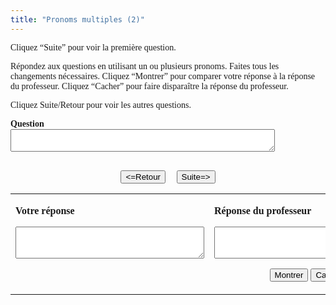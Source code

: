 ```yaml
---
title: "Pronoms multiples (2)"
---
```

<head>
  <style>
    body {
      font-family: Garamond, serif;
    }
  </style>
</head>

Cliquez “Suite” pour voir la première question.

Répondez aux questions en utilisant un ou plusieurs pronoms. Faites tous les changements nécessaires.
Cliquez “Montrer” pour comparer votre réponse à la réponse du professeur.
Cliquez “Cacher” pour faire disparaître la réponse du professeur.

Cliquez Suite/Retour pour voir les autres questions.

  <form name="qbox" action="" method="post">
    <p>
      <b>Question</b><br />
      <textarea name="q" rows="2" wrap="virtual" cols="50"></textarea>
    </p>
    <center>
      <br>
      <button onClick="begin(-1)" type="button">&lt;=Retour</button>
      &nbsp; &nbsp;
      <button onClick="begin(1)" type="button">Suite=&gt;</button>
      <br />

    </center>
  </form>

  <table width="80%" border="0" align="center">
    <tbody>
      <tr>
        <td valign="top" width="236">
          <p>
            <b>Votre réponse</b>
          </p>
          <form name="Sinput" action="" method="post">
            <p>
              <textarea name="Content" rows="3" wrap="virtual" cols="35"></textarea>
            </p>
          </form>
        </td>
        <td valign="top" width="308">
          <p>
            <b>Réponse du professeur</b>
          </p>
          <form name="feedback" action="" method="post">
            <p>
              <textarea name="fb" rows="3" wrap="virtual" cols="35"></textarea>
            </p>
          </form>
          <form name="Check" action="" method="post">
            <center>
              <button onClick="checkAnswer()" type="button">Montrer</button>
              <button onClick="hideAnswer()" type="button">Cacher</button>
            </center>
          </form>
        </td>
      </tr>
    </tbody>
  </table>


  <HEAD>
<META http-equiv=Content-Type content="text/html; charset=windows-1252">
<SCRIPT language=Javascript><!--//
//  This code is based on a script by Marmoe Soemarmo.  
//  Dan Beeby modified it and wrote the creation interface, JavaScripts, and Perl Scripts.
//  http://lang.swarthmore.edu/mellon -- dbeeby@haverford.edu.
//  Content by Alison Murray Levine, Colby College -- ajlevine@colby.edu.
//  You may borrow and modify these scripts, but please give credit where credit is due.
	var Question= new Array();
	var Answer= new Array();
//---------------------DATA--------------------

Question[1]="Tu as perdu *tes boucles d’oreille* (f.)? (non)";Question[2]="Est-ce qu’il est *sympathique*? (oui)";Question[3]="Tu as écrit *à tes grands-parents*? (oui)";Question[4]="Tu as dit *à Catherine* *où nous étions*? (oui)";Question[5]="Elle a prêté *sa voiture* *à Sonia*? (non)";Question[6]="Est-ce que tu retournes toujours *en France*? (oui)";Question[7]="Est-ce que vous avez trouvé *de la roquette*? (non)";Question[8]="Est-ce que vous avez *des cousins*? (oui, trois)";Question[9]="Est-ce que vous tenez *à lui parler personnellement*? (non)";Question[10]="Est-ce que tu as acheté *un tapis* *à ce marchand*? (oui)";Question[11]="Est-ce que tu as donné *un cadeau* *à Sophia*? (oui)";Question[12]="Est-ce que tu as demandé *un service* *à cet agent* (oui)?";

Answer[1]="Non, je ne les ai pas perdues.";Answer[2]="Oui, il l'est. [n'oubliez pas: le pronom neutre *le* peut remplacer toute une idée, ou bien, comme dans ce cas, un adjectif.]";Answer[3]="Oui, je leur ai écrit.";Answer[4]="Oui, je le lui ai dit.";Answer[5]="Non, elle ne la lui a pas prêtée. [n'oubliez pas l'accord du participe passé, car le verbe est conjugué avec *avoir* et il y a un objet direct qui précède.]";Answer[6]="Oui, j'y retourne toujours.";Answer[7]="Non, nous n'en avons pas trouvé.";Answer[8]="Oui, nous en avons trois.";Answer[9]="Non, je n'y tiens pas.";Answer[10]="Oui, je lui en ai acheté un.";Answer[11]="Oui, je lui en ai donné un.";Answer[12]="Oui, je lui en ai demandé un. (Non, je ne lui en ai pas demandé.)";

//-------------------END DATA-------------

  var NextQ = 0;
  var QN = 0;

  function begin(QN) {
    NextQ = NextQ + QN;
    if (Question[NextQ] == null) {
      alert("Il n’y a plus de questions. Cliquez sur suite/retour pour revoir les questions.");
    }
    document.feedback.fb.value = "";
    document.Sinput.Content.value = "";
    document.qbox.q.value = Question[NextQ];
  }

  function checkAnswer() {
    if (document.Sinput.Content.value === "") {
      document.feedback.fb.value = "Essayez de répondre à la question avant de voir la réponse du professeur.";
    } else {
      document.feedback.fb.value = Answer[NextQ];
    }
  }

  function hideAnswer() {
    document.feedback.fb.value = "";
  }
  //-->
</script>


<META content="MSHTML 6.00.2800.1400" name=GENERATOR>

<title>French Grammar Practice</title>
<meta http-equiv="Content-Type" content="text/html; charset=iso-8859-1">
</head>
